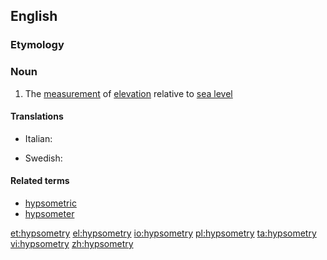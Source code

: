 ==English==

===Etymology===
{{suffix|hypsometer|y}}

===Noun===
{{en-noun|-}}

# The [[measurement]] of [[elevation]] relative to [[sea level]]

====Translations====
{{trans-top|elevation relative to sea level}}
* Italian: {{t-|it|ipsometria|f}}
{{trans-mid}}
* Swedish: {{t-|sv|hypsometri|c}}
{{trans-bottom}}

====Related terms====
* [[hypsometric]]
* [[hypsometer]]

[[et:hypsometry]]
[[el:hypsometry]]
[[io:hypsometry]]
[[pl:hypsometry]]
[[ta:hypsometry]]
[[vi:hypsometry]]
[[zh:hypsometry]]